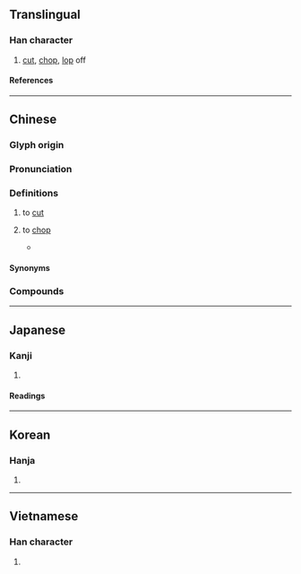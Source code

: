 {{character info}}
==Translingual==

===Han character===
{{Han char|rn=69|rad=斤|as=05|sn=9|four=12621|canj=MRHML|ids=⿰石斤}}

# [[cut]], [[chop]], [[lop]] off

====References====
{{Han ref|kx=0479.150|dkj=13548|dj=0838.120|hdz=32024.030|uh=65AB}}

----

==Chinese==
{{zh-forms|alt=斲,斵,剁-Hokkien; Teochew}}

===Glyph origin===
{{Han etym}}

===Pronunciation===
{{zh-pron
|m=zhuó
|c=zoek3
|mn=tok/chiok
|mn-t=dog4
|mc=y
|oc=y
|ma=
|cat=v
}}

===Definitions===
{{zh-hanzi}}

# to [[cut]]
# {{lb|zh|Hokkien|Teochew}} to [[chop]]
#* {{RQ:zhx-teo:Fielde Dictionary|zhx-teo|{{l|zh||剁|tr=tok}}|581}}
#*: {{zh-x|伊 乞\給 眾人 '''剁''' 做 肉醬|tr=i1 keg4 zêng3 nang5 '''dog4''' zo3 nêg4 ziên3|he was '''hack'''ed into mince-meat by the populace|MN-T}}

====Synonyms====
{{zh-dial|砍}}

===Compounds===
{{zh-der|匠石斫鼻|斫營|斫鱠|斫輪老手|斫殺|摧花斫柳|斫地|斫蜋|斫斷|斫手|斫伐|斫頭|斫鼻|斫雕為樸|斬斫}}

----

==Japanese==

===Kanji===
{{ja-kanji|grade=|rs=斤05}}

# {{rfdef|ja|sort=斤05}}

====Readings====
{{ja-readings
|on=しゃく
|kun=きる
}}

----

==Korean==

===Hanja===
{{ko-hanja|작}}

# {{rfdef|ko|sort=斤05}}

----

==Vietnamese==

===Han character===
{{vi-readings|rs=斤05|reading=[[chước]], [[trác]]}}

# {{rfdef|vi|sort=斤05}}

{{cln|vi|Han tu}}